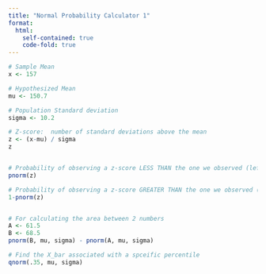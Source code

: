 ```yaml
---
title: "Normal Probability Calculator 1"
format:
  html:
    self-contained: true
    code-fold: true
---
```


```r

# Sample Mean
x <- 157

# Hypothesized Mean
mu <- 150.7

# Population Standard deviation
sigma <- 10.2

# Z-score:  number of standard deviations above the mean
z <- (x-mu) / sigma
z


# Probability of observing a z-score LESS THAN the one we observed (left tail)
pnorm(z)

# Probability of observing a z-score GREATER THAN the one we observed (Right Tail)
1-pnorm(z)


# For calculating the area between 2 numbers
A <- 61.5
B <- 68.5
pnorm(B, mu, sigma) - pnorm(A, mu, sigma)

# Find the X_bar associated with a spceific percentile
qnorm(.35, mu, sigma)

```